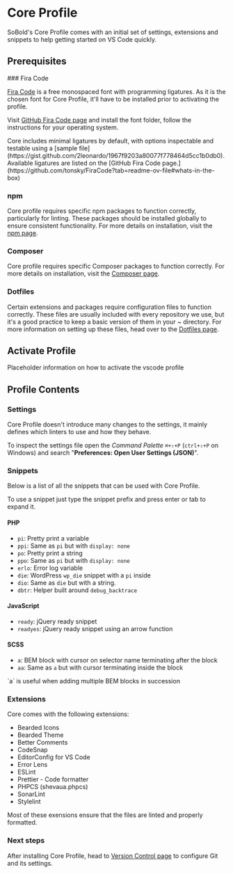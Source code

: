 
# Core Profile

SoBold's Core Profile comes with an initial set of settings, extensions and snippets to help getting started on VS Code quickly.

## Prerequisites

<Steps>
### Fira Code

[Fira Code](https://github.com/tonsky/FiraCode) is a free monospaced font with programming ligatures.
As it is the chosen font for Core Profile, it'll have to be installed prior to activating the profile.

Visit [GitHub Fira Code page](https://github.com/tonsky/FiraCode?tab=readme-ov-file#download--install) and install the font folder, follow
the instructions for your operating system.

<Callout type="info">
Core includes minimal ligatures by default, with options inspectable and testable using a [sample file](https://gist.github.com/2leonardo/1967f9203a80077f778464d5cc1b0db0).  Available ligatures are listed on the [GitHub Fira Code page.](https://github.com/tonsky/FiraCode?tab=readme-ov-file#whats-in-the-box)
</Callout>


### npm

Core profile requires specific npm packages to function correctly, particularly for linting. These packages should be installed globally to ensure consistent functionality. For more details on installation, visit the [npm page](/setup/npm#core).

### Composer

Core profile requires specific Composer packages to function correctly. For more details on installation, visit the [Composer page](/setup/composer#core).

### Dotfiles

Certain extensions and packages require configuration files to function correctly. These files are usually included with every repository we use, but it's a good practice to keep a basic version of them in your ~ directory.
For more information on setting up these files, head over to the [Dotfiles page](/setup/dotfiles).
</Steps>

## Activate Profile

Placeholder information on how to activate the vscode profile

## Profile Contents

### Settings

Core Profile doesn't introduce many changes to the settings, it mainly defines which linters to use and how they behave.

To inspect the settings file open the *Command Palette* `⌘+⇧+P` (`ctrl+⇧+P` on Windows) and search "**Preferences: Open User Settings (JSON)**".

### Snippets

Below is a list of all the snippets that can be used with Core Profile.

<Callout type="info">
To use a snippet just type the snippet prefix and press enter or tab to expand it.
</Callout>

#### PHP

- `pi`: Pretty print a variable
- `ppi`: Same as `pi` but with `display: none`
- `po`: Pretty print a string
- `ppo`: Same as `pi` but with `display: none`
- `erlo`: Error log variable
- `die`: WordPress `wp_die` snippet with a `pi` inside
- `dio`: Same as `die` but with a string.
- `dbtr`: Helper built around `debug_backtrace`

#### JavaScript

- `ready`: jQuery ready snippet
- `readyes`: jQuery ready snippet using an arrow function

#### SCSS

- `a`: BEM block with cursor on selector name terminating after the block
- `aa`: Same as `a` but with cursor terminating inside the block

<Callout type="info">
`a` is useful when adding multiple BEM blocks in succession
</Callout>

### Extensions

Core comes with the following extensions:

- Bearded Icons
- Bearded Theme
- Better Comments
- CodeSnap
- EditorConfig for VS Code
- Error Lens
- ESLint
- Prettier - Code formatter
- PHPCS (shevaua.phpcs)
- SonarLint
- Stylelint

Most of these exensions ensure that the files are linted and properly formatted.

### Next steps

After installing Core Profile, head to [Version Control page](/setup/version-control) to configure Git and its settings.
